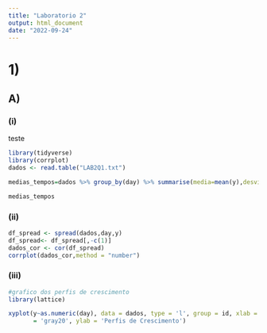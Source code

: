 ```yaml
---
title: "Laboratorio 2"
output: html_document
date: "2022-09-24"
---
```


# 1)

## A)

### (i)

teste

```r

library(tidyverse)
library(corrplot)
dados <- read.table("LAB2Q1.txt")

medias_tempos=dados %>% group_by(day) %>% summarise(media=mean(y),desvios=sd(y))#medias e devios

medias_tempos

```


### (ii)


```r


df_spread <- spread(dados,day,y)
df_spread<- df_spread[,-c(1)]
dados_cor <- cor(df_spread)
corrplot(dados_cor,method = "number")

```


### (iii)


```r

#grafico dos perfis de crescimento
library(lattice)

xyplot(y~as.numeric(day), data = dados, type = 'l', group = id, xlab = 'Dia', col.line
       = 'gray20', ylab = 'Perfis de Crescimento')




```
